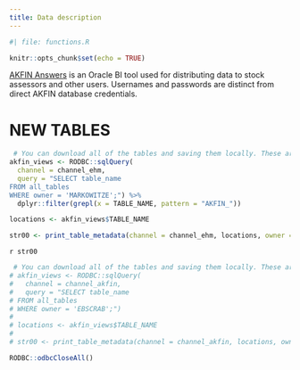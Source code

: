 ```yaml
---
title: Data description
---
```


```r
#| file: functions.R

knitr::opts_chunk$set(echo = TRUE) 
```

[AKFIN Answers](https://akfin.psmfc.org/akfin-answers/) is an Oracle BI tool used for distributing data to stock assessors and other users. Usernames and passwords are distinct from direct AKFIN database credentials. 

# NEW TABLES 

```r
 # You can download all of the tables and saving them locally. These are all of the new tables for you to look through:
akfin_views <- RODBC::sqlQuery(
  channel = channel_ehm,
  query = "SELECT table_name 
FROM all_tables
WHERE owner = 'MARKOWITZE';") %>% 
  dplyr::filter(grepl(x = TABLE_NAME, pattern = "AKFIN_"))

locations <- akfin_views$TABLE_NAME

str00 <- print_table_metadata(channel = channel_ehm, locations, owner = 'MARKOWITZE') 
```

`r str00` 

<!-- # OLD TABLES -->

```r
 # You can download all of the tables and saving them locally. These are all of the new tables for you to look through:
# akfin_views <- RODBC::sqlQuery(
#   channel = channel_akfin,
#   query = "SELECT table_name 
# FROM all_tables
# WHERE owner = 'EBSCRAB';")
# 
# locations <- akfin_views$TABLE_NAME
# 
# str00 <- print_table_metadata(channel = channel_akfin, locations, owner = "EBSCRAB") 
```

<!-- `r str00`  -->

```r
RODBC::odbcCloseAll()
```
